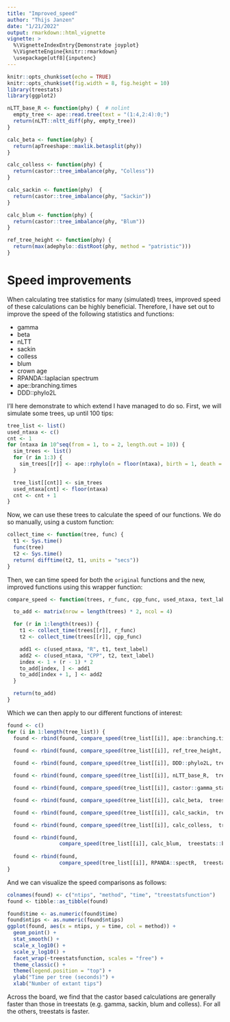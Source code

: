 ```yaml
---
title: "Improved_speed"
author: "Thijs Janzen"
date: "1/21/2022"
output: rmarkdown::html_vignette
vignette: >
  %\VignetteIndexEntry{Demonstrate joyplot}
  %\VignetteEngine{knitr::rmarkdown}
  \usepackage[utf8]{inputenc}
---
```


```r
knitr::opts_chunk$set(echo = TRUE)
knitr::opts_chunk$set(fig.width = 8, fig.height = 10)
library(treestats)
library(ggplot2)

nLTT_base_R <- function(phy) {  # nolint
  empty_tree <- ape::read.tree(text = "(1:4,2:4):0;")
  return(nLTT::nltt_diff(phy, empty_tree))
}

calc_beta <- function(phy) {
  return(apTreeshape::maxlik.betasplit(phy))
}

calc_colless <- function(phy) {
  return(castor::tree_imbalance(phy, "Colless"))
}

calc_sackin <- function(phy)  {
  return(castor::tree_imbalance(phy, "Sackin"))
}

calc_blum <- function(phy) {
  return(castor::tree_imbalance(phy, "Blum"))
}

ref_tree_height <- function(phy) {
  return(max(adephylo::distRoot(phy, method = "patristic")))
}

```

# Speed improvements

When calculating tree statistics for many (simulated) trees, improved speed of
these calculations can be highly beneficial. Therefore, I have set out to 
improve the speed of the following statistics and functions:

* gamma
* beta
* nLTT
* sackin
* colless
* blum
* crown age
* RPANDA::laplacian spectrum
* ape::branching.times
* DDD::phylo2L

I'll here demonstrate to which extend I have managed to do so. First, we will
simulate some trees, up until 100 tips:

```r
tree_list <- list()
used_ntaxa <- c()
cnt <- 1
for (ntaxa in 10^seq(from = 1, to = 2, length.out = 10)) {
  sim_trees <- list()
  for (r in 1:3) {
    sim_trees[[r]] <- ape::rphylo(n = floor(ntaxa), birth = 1, death = 0)
  }

  tree_list[[cnt]] <- sim_trees
  used_ntaxa[cnt] <- floor(ntaxa)
  cnt <- cnt + 1
}
```

Now, we can use these trees to calculate the speed of our functions. We do so
manually, using a custom function:
```r
collect_time <- function(tree, func) {
  t1 <- Sys.time()
  func(tree)
  t2 <- Sys.time()
  return( difftime(t2, t1, units = "secs"))
}
```

Then, we can time speed for both the `original`  functions and the new, improved
functions using this wrapper function:
```r
compare_speed <- function(trees, r_func, cpp_func, used_ntaxa, text_label) {

  to_add <- matrix(nrow = length(trees) * 2, ncol = 4)

  for (r in 1:length(trees)) {
    t1 <- collect_time(trees[[r]], r_func)
    t2 <- collect_time(trees[[r]], cpp_func)

    add1 <- c(used_ntaxa, "R", t1, text_label)
    add2 <- c(used_ntaxa, "CPP", t2, text_label)
    index <- 1 + (r - 1) * 2
    to_add[index, ] <- add1
    to_add[index + 1, ] <- add2
  }

  return(to_add)
}
```

Which we can then apply to our different functions of interest:
```r
found <- c()
for (i in 1:length(tree_list)) {
  found <- rbind(found, compare_speed(tree_list[[i]], ape::branching.times, treestats::branching_times, used_ntaxa[i], "branching_times") )
  
  found <- rbind(found, compare_speed(tree_list[[i]], ref_tree_height, treestats::tree_height, used_ntaxa[i], "tree_height") )

  found <- rbind(found, compare_speed(tree_list[[i]], DDD::phylo2L, treestats::phylo_to_l, used_ntaxa[i], "phylo_to_l"))

  found <- rbind(found, compare_speed(tree_list[[i]], nLTT_base_R,  treestats::nLTT_base, used_ntaxa[i], "nLTT"))

  found <- rbind(found, compare_speed(tree_list[[i]], castor::gamma_statistic,  treestats::gamma_statistic, used_ntaxa[i], "gamma"))

  found <- rbind(found, compare_speed(tree_list[[i]], calc_beta,  treestats::beta_statistic, used_ntaxa[i], "beta"))

  found <- rbind(found, compare_speed(tree_list[[i]], calc_sackin,  treestats::sackin, used_ntaxa[i], "sackin"))

  found <- rbind(found, compare_speed(tree_list[[i]], calc_colless,  treestats::colless, used_ntaxa[i], "colless"))

  found <- rbind(found, 
                 compare_speed(tree_list[[i]], calc_blum,  treestats::blum, used_ntaxa[i], "blum"))
  
  found <- rbind(found, 
                 compare_speed(tree_list[[i]], RPANDA::spectR,  treestats::calc_lapl_spectrum, used_ntaxa[i], "laplacian_spectrum"))
}

```

And we can visualize the speed comparisons as follows:

```r
colnames(found) <- c("ntips", "method", "time", "treestatsfunction")
found <- tibble::as_tibble(found)

found$time <- as.numeric(found$time)
found$ntips <- as.numeric(found$ntips)
ggplot(found, aes(x = ntips, y = time, col = method)) +
  geom_point() +
  stat_smooth() +
  scale_x_log10() +
  scale_y_log10() +
  facet_wrap(~treestatsfunction, scales = "free") +
  theme_classic() +
  theme(legend.position = "top") +
  ylab("Time per tree (seconds)") +
  xlab("Number of extant tips")
```

Across the board, we find that the castor based calculations are generally 
faster than those in treestats (e.g. gamma, sackin, blum and colless). For all 
the others, treestats is faster.
